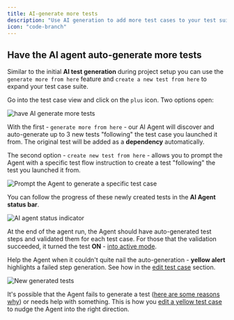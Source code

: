 ```yaml
---
title: AI-generate more tests
description: "Use AI generation to add more test cases to your test suite and increase your coverage."
icon: "code-branch"
---
```


## Have the AI agent auto-generate more tests

Similar to the initial **AI test generation** during project setup you can use the `generate more from here` feature and `create a new test from here` to expand your test case suite.

Go into the test case view and click on the `plus` icon. Two options open:

<Frame caption="Have the AI agent generate more tests, 12/2024">
  <img
    src="/images/expand/generate-more.png"
    alt="have AI generate more tests"
  />
</Frame>

With the first - `generate more from here` - our AI Agent will discover and auto-generate up to 3 new tests "following" the test case you launched it from. The original test will be added as a **dependency** automatically.

The second option - `create new test from here` - allows you to prompt the Agent with a specific test flow instruction to create a test "following" the test you launched it from.

<Frame caption="Prompt the Agent to generate a specific test case, 12/2024">
  <img
    src="/images/expand/create-prompt.png"
    alt="Prompt the Agent to generate a specific test case"
  />
</Frame>

You can follow the progress of these newly created tests in the **AI Agent status bar**.

<Frame caption="AI agent informs what it does, 10/2024">
  <img
    src="/images/expand/generating-more-agent-running.png"
    alt="AI agent status indicator"
  />
</Frame>

At the end of the agent run, the Agent should have auto-generated test steps and validated them for each test case. For those that the validation succeeded, it turned the test **ON** - [into active mode](/get-started/execute-test-cases).

Help the Agent when it couldn't quite nail the auto-generation - **yellow alert** highlights a failed step generation. See how in the [edit test case](/get-started/edit-test-case) section.

<Frame caption="New generated tests, 10/2024">
  <img src="/images/expand/new-generated-tests.png" alt="New generated tests" />
</Frame>

It's possible that the Agent fails to generate a test ([here are some reasons why](/guides/agent-fails)) or needs help with something. This is how you [edit a yellow test case](/get-started/edit-test-case) to nudge the Agent into the right direction.
